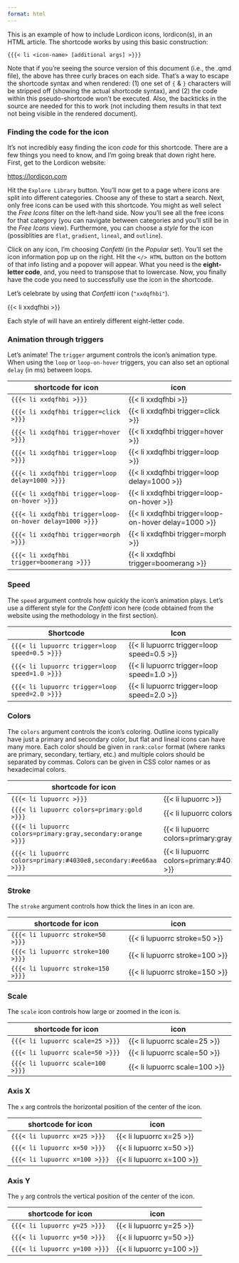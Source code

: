 ```yaml
---
format: html
---
```


This is an example of how to include Lordicon icons, lordicon(s), in an HTML article. The shortcode works by using this basic construction:

`{{{< li <icon-name> [additional args] >}}}`

Note that if you're seeing the source version of this document (i.e., the .qmd file), the above has three curly braces on each side. That's a way to escape the shortcode syntax and when rendered: (1) one set of `{` & `}` characters will be stripped off (showing the actual shortcode syntax), and (2) the code within this pseudo-shortcode won't be executed. Also, the backticks in the source are needed for this to work (not including them results in that text not being visible in the rendered document).

### Finding the code for the icon

It's not incredibly easy finding the icon *code* for this shortcode. There are a few things you need to know, and I'm going break that down right here. First, get to the Lordicon website:

<https://lordicon.com>

Hit the `Explore Library` button. You'll now get to a page where icons are split into different categories. Choose any of these to start a search. Next, only free icons can be used with this shortcode. You might as well select the *Free Icons* filter on the left-hand side. Now you'll see all the free icons for that category (you can navigate between categories and you'll still be in the *Free Icons* view). Furthermore, you can choose a *style* for the icon (possiblities are `flat`, `gradient`, `lineal`, and `outline`).

Click on any icon, I'm choosing *Confetti* (in the *Popular* set). You'll set the icon information pop up on the right. Hit the `</> HTML` button on the bottom of that info listing and a popover will appear. What you need is the **eight-letter code**, and, you need to transpose that to lowercase. Now, you finally have the code you need to successfully use the icon in the shortcode.

Let's celebrate by using that *Confetti* icon (`"xxdqfhbi"`).

{{< li xxdqfhbi >}} 

Each style of will have an entirely different eight-letter code.

### Animation through triggers

Let's animate! The `trigger` argument controls the icon's animation type. When using the `loop` or `loop-on-hover` triggers, you can also set an optional `delay` (in ms) between loops.

| shortcode for icon                   | icon                             |
|--------------------------------------|----------------------------------|
| `{{{< li xxdqfhbi >}}}`              | {{< li xxdqfhbi >}}              |
| `{{{< li xxdqfhbi trigger=click >}}}` | {{< li xxdqfhbi trigger=click >}} |
| `{{{< li xxdqfhbi trigger=hover >}}}` | {{< li xxdqfhbi trigger=hover >}} |
| `{{{< li xxdqfhbi trigger=loop >}}}` | {{< li xxdqfhbi trigger=loop >}} |
| `{{{< li xxdqfhbi trigger=loop delay=1000 >}}}` | {{< li xxdqfhbi trigger=loop delay=1000 >}} |
| `{{{< li xxdqfhbi trigger=loop-on-hover >}}}` | {{< li xxdqfhbi trigger=loop-on-hover >}} |
| `{{{< li xxdqfhbi trigger=loop-on-hover delay=1000 >}}}` | {{< li xxdqfhbi trigger=loop-on-hover delay=1000 >}} |
| `{{{< li xxdqfhbi trigger=morph >}}}` | {{< li xxdqfhbi trigger=morph >}} |
| `{{{< li xxdqfhbi trigger=boomerang >}}}` | {{< li xxdqfhbi trigger=boomerang >}} |

### Speed

The `speed` argument controls how quickly the icon's animation plays. Let's use a different style for the *Confetti* icon here (code obtained from the website using the methodology in the first section).

| Shortcode                            | Icon                             |
|--------------------------------------|----------------------------------|
| `{{{< li lupuorrc trigger=loop speed=0.5 >}}}`   | {{< li lupuorrc trigger=loop speed=0.5 >}}   |
| `{{{< li lupuorrc trigger=loop speed=1.0 >}}}`   | {{< li lupuorrc trigger=loop speed=1.0 >}}   |
| `{{{< li lupuorrc trigger=loop speed=2.0 >}}}`   | {{< li lupuorrc trigger=loop speed=2.0 >}}   |

### Colors

The `colors` argument controls the icon's coloring. Outline icons typically have just a primary and secondary color, but flat and lineal icons can have many more. Each color should be given in `rank:color` format (where ranks are primary, secondary, tertiary, etc.) and multiple colors should be separated by commas. Colors can be given in CSS color names or as hexadecimal colors.

| shortcode for icon                   | icon                             |
|--------------------------------------|----------------------------------|
| `{{{< li lupuorrc >}}}`              | {{< li lupuorrc >}}              |
| `{{{< li lupuorrc colors=primary:gold >}}}`   | {{< li lupuorrc colors=primary:gold >}}   |
| `{{{< li lupuorrc colors=primary:gray,secondary:orange >}}}`   | {{< li lupuorrc colors=primary:gray,secondary:orange >}}   |
| `{{{< li lupuorrc colors=primary:#4030e8,secondary:#ee66aa >}}}`   | {{< li lupuorrc colors=primary:#4030e8,secondary:#ee66aa >}}   |

### Stroke

The `stroke` argument controls how thick the lines in an icon are.

| shortcode for icon                   | icon                             |
|--------------------------------------|----------------------------------|
| `{{{< li lupuorrc stroke=50 >}}}`    | {{< li lupuorrc stroke=50 >}}    |
| `{{{< li lupuorrc stroke=100 >}}}`   | {{< li lupuorrc stroke=100 >}}   |
| `{{{< li lupuorrc stroke=150 >}}}`   | {{< li lupuorrc stroke=150 >}}   |

### Scale

The `scale` icon controls how large or zoomed in the icon is.

| shortcode for icon                   | icon                             |
|--------------------------------------|----------------------------------|
| `{{{< li lupuorrc scale=25 >}}}`     | {{< li lupuorrc scale=25 >}}     |
| `{{{< li lupuorrc scale=50 >}}}`     | {{< li lupuorrc scale=50 >}}     |
| `{{{< li lupuorrc scale=100 >}}}`    | {{< li lupuorrc scale=100 >}}    |

### Axis X

The `x` arg controls the horizontal position of the center of the icon.

| shortcode for icon               | icon                       |
|----------------------------------|----------------------------|
| `{{{< li lupuorrc x=25 >}}}`     | {{< li lupuorrc x=25 >}}   |
| `{{{< li lupuorrc x=50 >}}}`     | {{< li lupuorrc x=50 >}}   |
| `{{{< li lupuorrc x=100 >}}}`    | {{< li lupuorrc x=100 >}}  |

### Axis Y

The `y` arg controls the vertical position of the center of the icon.

| shortcode for icon               | icon                       |
|----------------------------------|----------------------------|
| `{{{< li lupuorrc y=25 >}}}`     | {{< li lupuorrc y=25 >}}   |
| `{{{< li lupuorrc y=50 >}}}`     | {{< li lupuorrc y=50 >}}   |
| `{{{< li lupuorrc y=100 >}}}`    | {{< li lupuorrc y=100 >}}  |
